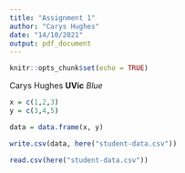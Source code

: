 ```yaml
---
title: "Assignment 1"
author: "Carys Hughes"
date: "14/10/2021"
output: pdf_document
---
```


```r
knitr::opts_chunk$set(echo = TRUE)
```
Carys Hughes
__UVic__
_Blue_

```r
x = c(1,2,3)
y = c(3,4,5)
```

```r
data = data.frame(x, y)
```

```r
write.csv(data, here("student-data.csv"))
```

```r
read.csv(here("student-data.csv"))
```